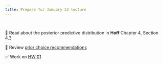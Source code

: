 ```yaml
---
title: Prepare for January 23 lecture
---
```


<br>

📖 Read about the posterior predictive distribution in **Hoff** Chapter 4, Section 4.3

📖 Review [prior choice recommendations](https://github.com/stan-dev/stan/wiki/prior-choice-recommendations)

✅ Work on [HW 01](https://biostat725-sp25.netlify.app/hw/hw-01) 
